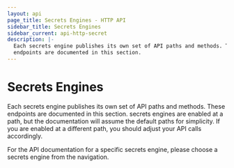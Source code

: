 ```yaml
---
layout: api
page_title: Secrets Engines - HTTP API
sidebar_title: Secrets Engines
sidebar_current: api-http-secret
description: |-
  Each secrets engine publishes its own set of API paths and methods. These
  endpoints are documented in this section.
---
```


# Secrets Engines

Each secrets engine publishes its own set of API paths and methods. These
endpoints are documented in this section. secrets engines are enabled at a path,
but the documentation will assume the default paths for simplicity. If you are
enabled at a different path, you should adjust your API calls accordingly.

For the API documentation for a specific secrets engine, please choose a secrets
engine from the navigation.
